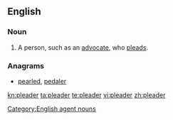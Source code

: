 ==English==

===Noun===
{{en-noun}}

# A person, such as an [[advocate]], who [[plead]]s.

===Anagrams===
* [[pearled#English|pearled]], [[pedaler#English|pedaler]]

[[Category:English agent nouns]]

[[kn:pleader]]
[[ta:pleader]]
[[te:pleader]]
[[vi:pleader]]
[[zh:pleader]]